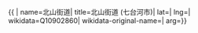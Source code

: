{{ {{{1|PRC admin/showdata}}}|
name=北山街道|
title=北山街道 (七台河市)|
lat=|
lng=|
wikidata=Q10902860|
wikidata-original-name=|
arg={{{arg|}}}}}